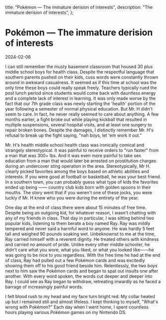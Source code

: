   title: "Pokémon — The immature derision of interests",
  description: "The immature derision of interests",
};

<BackButton />

# Pokémon — The immature derision of interests

<Date>2024-02-06</Date>

I can still remember the musty basement classroom that housed 30 plus middle school boys for health class. Despite the respectful language that southern parents pushed on their kids, cuss words were constantly thrown around in awkward casualness. It seemed as if this time at school was the only time these boys could really speak freely. Teachers typically rued the post lunch period since students would come back with dauntless energy and a complete lack of interest in learning. It was only made worse by the fact that our 7th grade class was newly starting the 'health' portion of the year following a semester of normal physical education. But Mr. H didn't seem to care. In fact, he never really seemed to care about anything. A few months earlier, a fight broke out while playing kickball that resulted in multiple suspensions, several hospital visits, and at least one surgery to repair broken bones. Despite the damages, I distinctly remember Mr. H's refusal to break up the fight saying, "nah boys, let 'em work it out."

Mr. H's health middle school health class was ironically comical and strangely stereotypical. It was painful to receive orders to "run faster" from a man that was 300+ lbs. And it was even more painful to take sex education from a man that would later be arrested on prostitution charges during an undercover sting operation in the area. Stereotypically, Mr H. clearly picked favorites among the boys based on athletic abilities and interests. If you were good at football or basketball, he was your best friend. In a southern town, you can probably guess what type of kids the favorites ended up being —— country club kids born with golden spoons in their mouths. The story went that if you weren't one of these jocks, you were luckly if Mr. H knew who you were during the entirety of the year.

One day at the end of class there were about 15 minutes of free time. Despite being an outgoing kid, for whatever reason, I wasn't chatting with any of my friends in class. That day in particular, I was sitting behind two popular kids, listening to them berate a boy named Ray. Ray was mildly tempered and never said a harmful word to anyone. He was hardly 5 feet tall and weighed 90 pounds soaking wet. Unbeknownst to me at the time, Ray carried himself with a reverent dignity. He treated others with kindness and carried no amount of pride. Unlike every other middle schooler, he didn't care what you wore, what you liked, or what you looked like——he was going to be nice to you regardless. With the free time he had at the end of class, Ray had pulled out a few Pokémon cards and was excitedly showing them off to his good friend beside him. Relentlessly, the two boys next to him saw the Pokémon cards and began to spat out insults one after another. With every word spoken, the words cut deeper and deeper into Ray. I could see as Ray began to withdraw, retreating inwardly as he faced a barrage of increasingly painful words.

I felt blood rush to my head and my face turn bright red. My collar heated up but I remained still and almost lifeless. I kept thinking to myself, "What's wrong with Pokémon?" Each day when I went home, I spent countless hours playing various Pokémon games on my Nintendo DS.
